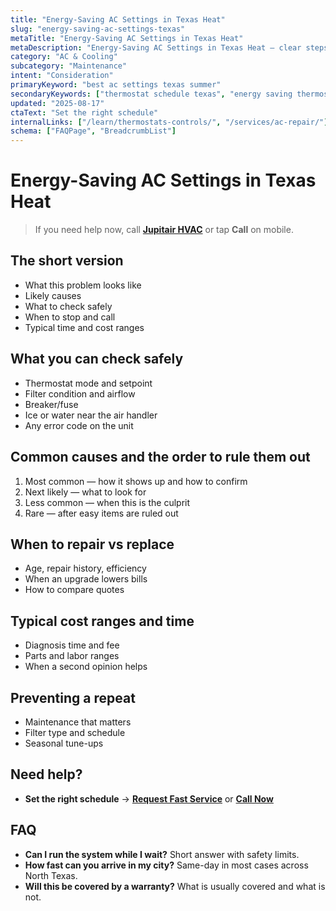```yaml
---
title: "Energy-Saving AC Settings in Texas Heat"
slug: "energy-saving-ac-settings-texas"
metaTitle: "Energy-Saving AC Settings in Texas Heat"
metaDescription: "Energy-Saving AC Settings in Texas Heat — clear steps, practical fixes, and when to call a pro in North Texas."
category: "AC & Cooling"
subcategory: "Maintenance"
intent: "Consideration"
primaryKeyword: "best ac settings texas summer"
secondaryKeywords: ["thermostat schedule texas", "energy saving thermostat"]
updated: "2025-08-17"
ctaText: "Set the right schedule"
internalLinks: ["/learn/thermostats-controls/", "/services/ac-repair/"]
schema: ["FAQPage", "BreadcrumbList"]
---
```

# Energy-Saving AC Settings in Texas Heat

> If you need help now, call **[Jupitair HVAC](/contact)** or tap **Call** on mobile.

## The short version
- What this problem looks like
- Likely causes
- What to check safely
- When to stop and call
- Typical time and cost ranges

## What you can check safely
- Thermostat mode and setpoint
- Filter condition and airflow
- Breaker/fuse
- Ice or water near the air handler
- Any error code on the unit

## Common causes and the order to rule them out
1. Most common — how it shows up and how to confirm
2. Next likely — what to look for
3. Less common — when this is the culprit
4. Rare — after easy items are ruled out

## When to repair vs replace
- Age, repair history, efficiency
- When an upgrade lowers bills
- How to compare quotes

## Typical cost ranges and time
- Diagnosis time and fee
- Parts and labor ranges
- When a second opinion helps

## Preventing a repeat
- Maintenance that matters
- Filter type and schedule
- Seasonal tune-ups

## Need help?
- **Set the right schedule** → **[Request Fast Service](/contact)** or **[Call Now](tel:+1-XXX-XXX-XXXX)**

## FAQ
- **Can I run the system while I wait?** Short answer with safety limits.
- **How fast can you arrive in my city?** Same-day in most cases across North Texas.
- **Will this be covered by a warranty?** What is usually covered and what is not.
